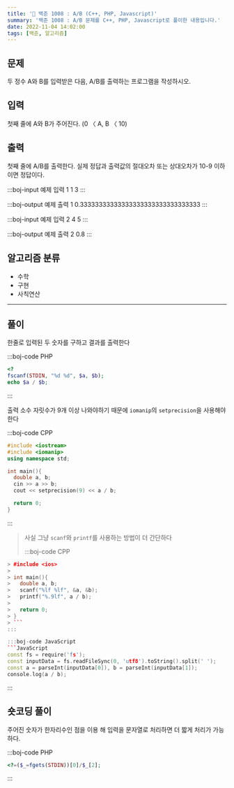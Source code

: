 ```yaml
---
title: '🏅 백준 1008 : A/B (C++, PHP, Javascript)'
summary: '백준 1008 : A/B 문제를 C++, PHP, Javascript로 풀이한 내용입니다.'
date: 2022-11-04 14:02:00
tags: [백준, 알고리즘]
---
```


## 문제

두 정수 A와 B를 입력받은 다음, A/B를 출력하는 프로그램을 작성하시오.

## 입력

첫째 줄에 A와 B가 주어진다. (0 〈 A, B 〈 10)

## 출력

첫째 줄에 A/B를 출력한다. 실제 정답과 출력값의 절대오차 또는 상대오차가 10-9 이하이면 정답이다.

:::boj-input 예제 입력 1
1 3
:::

:::boj-output 예제 출력 1
0.33333333333333333333333333333333
:::

:::boj-input 예제 입력 2
4 5
:::

:::boj-output 예제 출력 2
0.8
:::

## 알고리즘 분류

- 수학
- 구현
- 사칙연산

---

## 풀이

한줄로 입력된 두 숫자를 구하고 결과를 출력한다

:::boj-code PHP

```php
<?
fscanf(STDIN, "%d %d", $a, $b);
echo $a / $b;
```

:::

출력 소수 자릿수가 9개 이상 나와야하기 때문에 `iomanip`의 `setprecision`을 사용해야한다

:::boj-code CPP

```cpp
#include <iostream>
#include <iomanip>
using namespace std;

int main(){
  double a, b;
  cin >> a >> b;
  cout << setprecision(9) << a / b;

  return 0;
}
```

:::

> 사실 그냥 `scanf`와 `printf`를 사용하는 방법이 더 간단하다
>
> :::boj-code CPP

````cpp
> #include <ios>
>
> int main(){
>   double a, b;
>   scanf("%lf %lf", &a, &b);
>   printf("%.9lf", a / b);
>
>   return 0;
> }
> ```
:::

:::boj-code JavaScript
```JavaScript
const fs = require('fs');
const inputData = fs.readFileSync(0, 'utf8').toString().split(' ');
const a = parseInt(inputData[0]), b = parseInt(inputData[1]);
console.log(a / b);
````

:::

## 숏코딩 풀이

주어진 숫자가 한자리수인 점을 이용 해 입력을 문자열로 처리하면 더 짧게 처리가 가능하다.

:::boj-code PHP

```php
<?=($_=fgets(STDIN))[0]/$_[2];
```

:::
